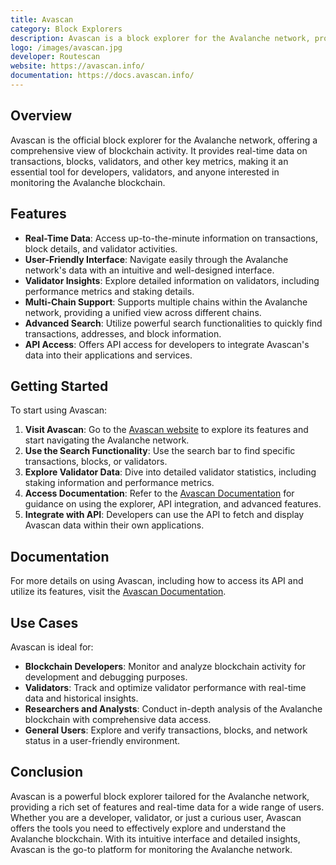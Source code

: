 ```yaml
---
title: Avascan
category: Block Explorers
description: Avascan is a block explorer for the Avalanche network, providing real-time data on transactions, blocks, validators, and more.
logo: /images/avascan.jpg
developer: Routescan
website: https://avascan.info/
documentation: https://docs.avascan.info/
---
```


## Overview

Avascan is the official block explorer for the Avalanche network, offering a comprehensive view of blockchain activity. It provides real-time data on transactions, blocks, validators, and other key metrics, making it an essential tool for developers, validators, and anyone interested in monitoring the Avalanche blockchain.

## Features

- **Real-Time Data**: Access up-to-the-minute information on transactions, block details, and validator activities.
- **User-Friendly Interface**: Navigate easily through the Avalanche network's data with an intuitive and well-designed interface.
- **Validator Insights**: Explore detailed information on validators, including performance metrics and staking details.
- **Multi-Chain Support**: Supports multiple chains within the Avalanche network, providing a unified view across different chains.
- **Advanced Search**: Utilize powerful search functionalities to quickly find transactions, addresses, and block information.
- **API Access**: Offers API access for developers to integrate Avascan's data into their applications and services.

## Getting Started

To start using Avascan:

1. **Visit Avascan**: Go to the [Avascan website](https://avascan.info/) to explore its features and start navigating the Avalanche network.
2. **Use the Search Functionality**: Use the search bar to find specific transactions, blocks, or validators.
3. **Explore Validator Data**: Dive into detailed validator statistics, including staking information and performance metrics.
4. **Access Documentation**: Refer to the [Avascan Documentation](https://docs.avascan.info/) for guidance on using the explorer, API integration, and advanced features.
5. **Integrate with API**: Developers can use the API to fetch and display Avascan data within their own applications.

## Documentation

For more details on using Avascan, including how to access its API and utilize its features, visit the [Avascan Documentation](https://docs.avascan.info/).

## Use Cases

Avascan is ideal for:

- **Blockchain Developers**: Monitor and analyze blockchain activity for development and debugging purposes.
- **Validators**: Track and optimize validator performance with real-time data and historical insights.
- **Researchers and Analysts**: Conduct in-depth analysis of the Avalanche blockchain with comprehensive data access.
- **General Users**: Explore and verify transactions, blocks, and network status in a user-friendly environment.

## Conclusion

Avascan is a powerful block explorer tailored for the Avalanche network, providing a rich set of features and real-time data for a wide range of users. Whether you are a developer, validator, or just a curious user, Avascan offers the tools you need to effectively explore and understand the Avalanche blockchain. With its intuitive interface and detailed insights, Avascan is the go-to platform for monitoring the Avalanche network.

